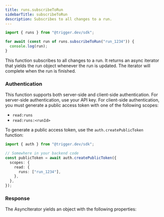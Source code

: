 ```yaml
---
title: runs.subscribeToRun
sidebarTitle: subscribeToRun
description: Subscribes to all changes to a run.
---
```



<RequestExample>

```ts Example
import { runs } from "@trigger.dev/sdk";

for await (const run of runs.subscribeToRun("run_1234")) {
  console.log(run);
}
```

</RequestExample>

This function subscribes to all changes to a run. It returns an async iterator that yields the run object whenever the run is updated. The iterator will complete when the run is finished.

### Authentication

This function supports both server-side and client-side authentication. For server-side authentication, use your API key. For client-side authentication, you must generate a public access token with one of the following scopes:

- `read:runs`
- `read:runs:<runId>`

To generate a public access token, use the `auth.createPublicToken` function:

```ts
import { auth } from "@trigger.dev/sdk";

// Somewhere in your backend code
const publicToken = await auth.createPublicToken({
  scopes: {
    read: {
      runs: ["run_1234"],
    },
  },
});
```

### Response

The AsyncIterator yields an object with the following properties:

<RunObject />
